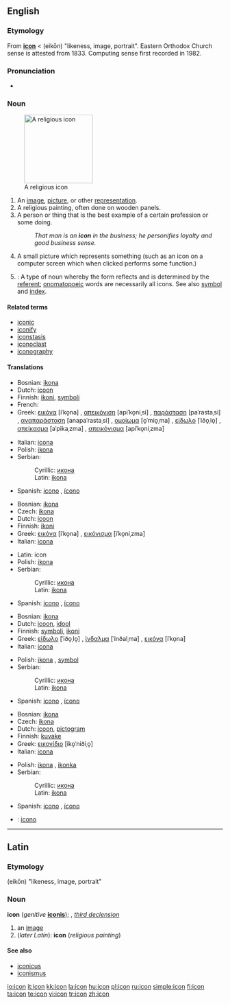 {{wikipedia}}
==English==

===Etymology===
From {{L.}} '''[[#Latin|icon]]''' < {{AGr.}} '''{{polytonic|[[εἰκών]]}}''' (eikōn) "likeness, image, portrait". Eastern Orthodox Church sense is attested from 1833. Computing sense first recorded in 1982.

===Pronunciation===
* {{Audio|En-us-icon.ogg|Audio (US)}}

===Noun===
{{en-noun}}
[[Image:Cyril_Methodius25K.jpg|right|thumb|160px|A religious icon]]

# An [[image]], [[picture]], or other [[representation]].
# A religious painting, often done on wooden panels.
# A person or thing that is the best example of a certain profession or some doing.
#: ''That man is an '''icon''' in the business; he personifies loyalty and good business sense.''
# A small picture which represents something (such as an icon on a computer screen which when clicked performs some function.)
# {{linguistics}}: A type of noun whereby the form reflects and is determined by the [[referent]]; [[onomatopoeic]] words are necessarily all icons.  See also [[symbol]] and [[index]].

====Related terms====
* [[iconic]]
* [[iconify]]
* [[iconstasis]]
* [[iconoclast]]
* [[iconography]]

====Translations====
{{trans-top|image}}
* Bosnian: [[ikona#Bosnian|ikona]] {{f}}
* Dutch: [[icoon]] {{n}}
* Finnish: [[ikoni]], [[symboli]]
* French: {{t+|fr|icône|f}}
* Greek: [[εικόνα]] [iˈko̞na] {{f}}, [[απεικόνιση]] [apiˈko̞niˌsi] {{f}}, [[παράσταση]] [paˈrastaˌsi] {{f}}, [[αναπαράσταση]] [anapaˈrastaˌsi] {{f}}, [[ομοίωμα]] [o̞ˈmio̞ˌma] {{n}}, [[είδωλο]] [ˈiðo̞ˌlo̞] {{n}}, [[απείκασμα]] [aˈpikaˌzma] {{n}}, [[απεικόνισμα]] [apiˈko̞niˌzma] {{n}}
{{trans-mid}}
* Italian: [[icona]] {{f}}
* Polish: [[ikona]] {{f}}
* Serbian:
*: Cyrillic: [[икона#Serbian|икона]] {{f}}
*: Latin: [[ikona#Serbian|ikona]] {{f}}
* Spanish: [[icono]] {{m}}, [[ícono]] {{m}}
{{trans-bottom}}

{{trans-top|religious painting}}
* Bosnian: [[ikona#Bosnian|ikona]] {{f}}
* Czech: [[ikona]] {{f}}
* Dutch: [[icoon]] {{n}}
* Finnish: [[ikoni]]
* Greek: [[εικόνα]] [iˈko̞na] {{f}}, [[εικόνισμα]] [iˈko̞niˌzma] {{n}}
* Italian: [[icona]] {{f}}
{{trans-mid}}
* Latin: icon {{f}}
* Polish: [[ikona]] {{f}}
* Serbian:
*: Cyrillic: [[икона#Serbian|икона]] {{f}}
*: Latin: [[ikona#Serbian|ikona]] {{f}}
* Spanish: [[icono]] {{m}}, [[ícono]] {{m}}
{{trans-bottom}}

{{trans-top|best example of something}}
* Bosnian: [[ikona#Bosnian|ikona]] {{f}}
* Dutch: [[icoon]], [[idool]] {{n}}
* Finnish: [[symboli]], [[ikoni]]
* Greek: [[είδωλο]] [ˈiðo̞ˌlo̞] {{n}}, [[ίνδαλμα]] [ˈinðalˌma] {{n}}, [[εικόνα]] [iˈko̞na] {{f}}
* Italian: [[icona]] {{f}}
{{trans-mid}}
* Polish: [[ikona]] {{f}}, [[symbol]] {{m}}
* Serbian:
*: Cyrillic: [[икона#Serbian|икона]] {{f}}
*: Latin: [[ikona#Serbian|ikona]] {{f}}
* Spanish: [[icono]] {{m}}, [[ícono]] {{m}}
{{trans-bottom}}

{{trans-top|small picture, computer icon}}
* Bosnian: [[ikona#Bosnian|ikona]] {{f}}
* Czech: [[ikona]] {{f}}
* Dutch: [[icoon]], [[pictogram]] {{n}}
* Finnish: [[kuvake]]
* Greek: [[εικονίδιο]] [iko̞ˈniðiˌo̞] {{n}}
* Italian: [[icona]] {{f}}
{{trans-mid}}
* Polish: [[ikona]] {{f}}, [[ikonka]] {{f}}
* Serbian:
*: Cyrillic: [[икона#Serbian|икона]] {{f}}
*: Latin: [[ikona#Serbian|ikona]] {{f}}
* Spanish: [[icono]] {{m}}, [[ícono]] {{m}}
{{trans-bottom}}

{{checktrans-top}}
* {{ttbc|Interlingua}}: [[icono]]
{{trans-mid}}
{{trans-bottom}}

----

==Latin==

===Etymology===
{{AGr.|la}} '''{{polytonic|[[εἰκών]]}}''' (eikōn) "likeness, image, portrait"

===Noun===
'''icon''' (''genitive'' '''[[iconis]]'''); {{f}}, ''[[Appendix:Latin third declension|third declension]]''

# an [[image]]
# (''later Latin''): '''icon''' (''religious painting'')

====See also====
* [[iconicus]]
* [[iconismus]]

[[io:icon]]
[[it:icon]]
[[kk:icon]]
[[la:icon]]
[[hu:icon]]
[[pl:icon]]
[[ru:icon]]
[[simple:icon]]
[[fi:icon]]
[[ta:icon]]
[[te:icon]]
[[vi:icon]]
[[tr:icon]]
[[zh:icon]]